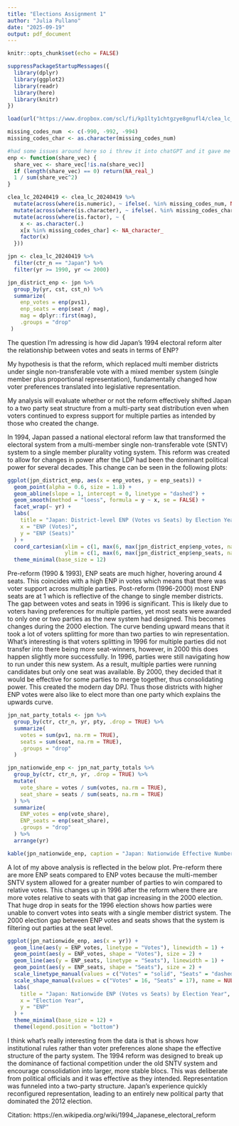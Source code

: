 ```yaml
---
title: "Elections Assignment 1"
author: "Julia Pullano"
date: "2025-09-19"
output: pdf_document
---
```






```r

knitr::opts_chunk$set(echo = FALSE)

suppressPackageStartupMessages({
  library(dplyr)
  library(ggplot2)
  library(readr)
  library(here)
  library(knitr)
})
```

```r
load(url("https://www.dropbox.com/scl/fi/kp1lty1chtgzye8gnufl4/clea_lc_20240419.RData?rlkey=phvtoh91a48v9jky1m1120vnw&st=h7lnys7v&dl=1"))
```

```r
missing_codes_num  <- c(-990, -992, -994)
missing_codes_char <- as.character(missing_codes_num)

#had some issues around here so i threw it into chatGPT and it gave me this, i think it worked. it's a bit extra but defining this formula as a function helped a lot.
enp <- function(share_vec) {
  share_vec <- share_vec[!is.na(share_vec)]
  if (length(share_vec) == 0) return(NA_real_)
  1 / sum(share_vec^2)
}

clea_lc_20240419 <- clea_lc_20240419 %>%
  mutate(across(where(is.numeric), ~ ifelse(. %in% missing_codes_num, NA, .))) %>%
  mutate(across(where(is.character), ~ ifelse(. %in% missing_codes_char, NA, .))) %>%
  mutate(across(where(is.factor), ~ {
    x <- as.character(.)
    x[x %in% missing_codes_char] <- NA_character_
    factor(x)
  }))
```

```r
jpn <- clea_lc_20240419 %>%
  filter(ctr_n == "Japan") %>%
  filter(yr >= 1990, yr <= 2000)
```

```r
jpn_district_enp <- jpn %>%
  group_by(yr, cst, cst_n) %>%
  summarize(
    enp_votes = enp(pvs1),
    enp_seats = enp(seat / mag),
    mag = dplyr::first(mag),
    .groups = "drop"
 )

```

The question I'm adressing is how did Japan's 1994 electoral reform alter the relationship between votes and seats in terms of ENP?

My hypothesis is that the reform, which replaced multi member districts under single non-transferable vote with a mixed member system (single member plus proportional representation), fundamentally changed how voter preferences translated into legislative representation. 

My analysis will evaluate whether or not the reform effectively shifted Japan to a two party seat structure from a multi-party seat distribution even when voters continued to express support for multiple parties as intended by those who created the change.

In 1994, Japan passed a national electoral reform law that transformed the electoral system from a multi-member single non-transferable vote (SNTV) system to a single member plurality voting system. This reform was created to allow for changes in power after the LDP had been the dominant political power for several decades. This change can be seen in the following plots:


```r
ggplot(jpn_district_enp, aes(x = enp_votes, y = enp_seats)) +
  geom_point(alpha = 0.6, size = 1.8) +
  geom_abline(slope = 1, intercept = 0, linetype = "dashed") +
  geom_smooth(method = "loess", formula = y ~ x, se = FALSE) +
  facet_wrap(~ yr) +
  labs(
    title = "Japan: District-level ENP (Votes vs Seats) by Election Year",
    x = "ENP (Votes)",
    y = "ENP (Seats)"
  ) +
  coord_cartesian(xlim = c(1, max(6, max(jpn_district_enp$enp_votes, na.rm = TRUE))),
                  ylim = c(1, max(6, max(jpn_district_enp$enp_seats, na.rm = TRUE)))) +
  theme_minimal(base_size = 12)
```


Pre-reform (1990 & 1993), ENP seats are much higher, hovering around 4 seats. This coincides with a high ENP in votes which means that there was voter support across multiple parties. Post-reform (1996-2000) most ENP seats are at 1 which is reflective of the change to single member districts. The gap between votes and seats in 1996 is significant. This is likely due to voters having preferences for multiple parties, yet most seats were awarded to only one or two parties as the new system had designed. This becomes changes during the 2000 election. The curve bending upward means that it took a lot of voters splitting for more than two parties to win representation. What's interesting is that voters splitting in 1996 for multiple parties did not transfer into there being more seat-winners, however, in 2000 this does happen slightly more successfully. In 1996, parties were still navigating how to run under this new system. As a result, multiple parties were running candidates but only one seat was available. By 2000, they decided that it would be effective for some parties to merge together, thus consolidating power. This created the modern day DPJ. Thus those districts with higher ENP votes were also like to elect more than one party which explains the upwards curve. 


```r
jpn_nat_party_totals <- jpn %>%
  group_by(ctr, ctr_n, yr, pty, .drop = TRUE) %>%
  summarize(
    votes = sum(pv1, na.rm = TRUE),
    seats = sum(seat, na.rm = TRUE),
    .groups = "drop"
  )

jpn_nationwide_enp <- jpn_nat_party_totals %>%
  group_by(ctr, ctr_n, yr, .drop = TRUE) %>%
  mutate(
    vote_share = votes / sum(votes, na.rm = TRUE),
    seat_share = seats / sum(seats, na.rm = TRUE)
  ) %>%
  summarize(
    ENP_votes = enp(vote_share),
    ENP_seats = enp(seat_share),
    .groups = "drop"
  ) %>%
  arrange(yr)

kable(jpn_nationwide_enp, caption = "Japan: Nationwide Effective Number of Parties (Votes & Seats) by Election Year")

```


A lot of my above analysis is reflected in the below plot. Pre-reform there are more ENP seats compared to ENP votes because the multi-member SNTV system allowed for a greater number of parties to win compared to relative votes. This changes up in 1996 after the reform where there are more votes relative to seats with that gap increasing in the 2000 election. That huge drop in seats for the 1996 election shows how parties were unable to convert votes into seats with a single member district system. The 2000 election gap between ENP votes and seats shows that the system is filtering out parties at the seat level.


```r
ggplot(jpn_nationwide_enp, aes(x = yr)) +
  geom_line(aes(y = ENP_votes, linetype = "Votes"), linewidth = 1) +
  geom_point(aes(y = ENP_votes, shape = "Votes"), size = 2) +
  geom_line(aes(y = ENP_seats, linetype = "Seats"), linewidth = 1) +
  geom_point(aes(y = ENP_seats, shape = "Seats"), size = 2) +
  scale_linetype_manual(values = c("Votes" = "solid", "Seats" = "dashed"), name = NULL) +
  scale_shape_manual(values = c("Votes" = 16, "Seats" = 17), name = NULL) +
  labs(
    title = "Japan: Nationwide ENP (Votes vs Seats) by Election Year",
    x = "Election Year",
    y = "ENP"
  ) +
  theme_minimal(base_size = 12) +
  theme(legend.position = "bottom")
```

I think what's really interesting from the data is that is shows how institutional rules rather than voter preferences alone shape the effective structure of the party system. The 1994 reform was designed to break up the dominance of factional competition under the old SNTV system and encourage consolidation into larger, more stable blocs. This was deliberate from political officials and it was effective as they intended. Representation was funneled into a two-party structure. Japan's experience quickly reconfigured representation, leading to an entirely new political party that dominated the 2012 election.

Citation: https://en.wikipedia.org/wiki/1994_Japanese_electoral_reform 

